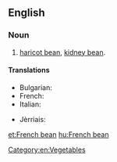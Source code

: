 ==English==

===Noun===
{{en-noun|head=[[French]] [[bean]]}}

# [[haricot bean]], [[kidney bean]].

====Translations====
{{trans-top|haricot bean}}
* Bulgarian: {{t|bg|зелен фасул|m|sc=Cyrl}}
* French: {{t+|fr|haricot vert|m}}
* Italian: {{t+|it|fagiolino|m}}
{{trans-mid}}
* Jèrriais: {{t|roa-jer|pais d'mai|m}}
{{trans-bottom}}

[[Category:en:Vegetables]]

[[et:French bean]]
[[hu:French bean]]